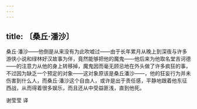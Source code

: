 ```yaml
---
---
---
```

title: 〔桑丘·潘沙〕
---




桑丘·潘沙——他倒是从来没有为此吹嘘过——由于长年累月从晚上到深夜与许多游侠小说和绿林好汉故事为伴，竟然能够把他的魔鬼——他后来为他取名堂吉诃德——的注意力从他的身上转移掉，魔鬼因而毫无顾忌地在外头做了许多疯狂的事，不过因为缺乏一个预定的对象——这对象原该是桑丘潘沙——，他的狂妄行为并未伤害到什么人，而桑丘·潘沙这个自由人，或许是出于责任感，平静地跟着他东征西战，从而得着很多娱乐，而且还从中受益匪浅，直到他死。

谢莹莹 译